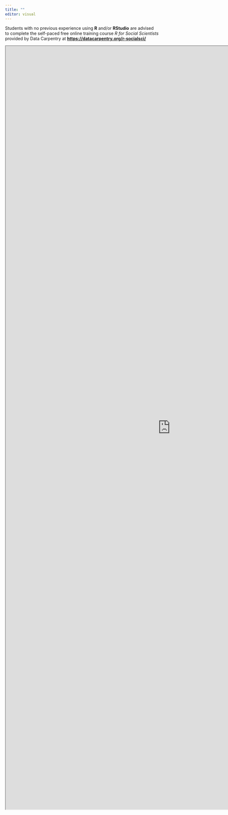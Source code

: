 ```yaml
---
title: ""
editor: visual
---
```


Students with no previous experience using **R** and/or **RStudio** are advised to complete the self-paced free online training course *R for Social Scientists* provided by Data Carpentry at [**https://datacarpentry.org/r-socialsci/**](https://datacarpentry.org/r-socialsci/)

```{=html}
<iframe width="1080" height="2500" src="https://datacarpentry.org/r-socialsci/" title="Data Carpentry: R4SS" base target="_blank"></iframe>
```
